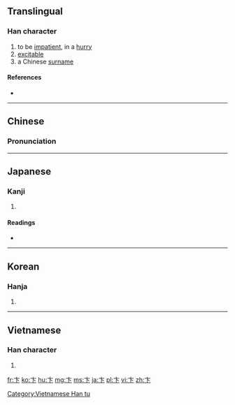 {{also|下}}
==Translingual==

===Han character===
{{Han char|rn=25|rad=卜|as=02|sn=4|four=00230|canj=YY|ids=⿱丶下}}

# to be [[impatient]], in a [[hurry]]
# [[excitable]]
# a Chinese [[surname]]

====References====
* {{Han ref|kx=0157.280|dkj=02778|dj=0361.170|hdz=10092.030|uh=535E|ud=21342|bh=A4CB|bd=42187}}

----

==Chinese==
{{zh-forms}}

===Pronunciation===
{{zh-pron
|m=biàn
|c=bin6
|mc=y
|oc=y
|ma=
|cat=a
}}

----

==Japanese==

===Kanji===
{{ja-kanji|grade=|rs=卜02}}

# {{defn|lang=ja|sort=卜02}}

====Readings====
* {{ja-readings|kanon=[[へん]] (hen)|on=[[はん]] (han)|goon=[[べん]] (ben)|kun=[[のり]] (nori)}}

----

==Korean==

===Hanja===
{{ko-hanja|hangeul=변|rv=byeon|mr=pyŏn}}

# {{defn|lang=ko|sort=卜02}}

----

==Vietnamese==

===Han character===
{{vi-readings|rs=卜02|hanviet=[[biện]], [[bèn]]}}

# {{defn|lang=vi|sort=卜02}}

[[Category:Vietnamese Han tu]]

[[fr:卞]]
[[ko:卞]]
[[hu:卞]]
[[mg:卞]]
[[ms:卞]]
[[ja:卞]]
[[pl:卞]]
[[vi:卞]]
[[zh:卞]]